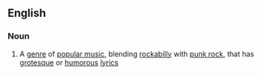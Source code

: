 ==English==

===Noun===
{{wikipedia}}
{{en-noun|-}}

#{{music}} A [[genre]] of [[popular music]], blending [[rockabilly]] with [[punk rock]], that has [[grotesque]] or [[humorous]] [[lyric]]s